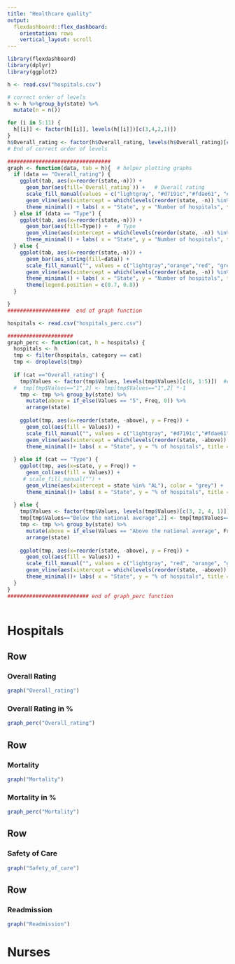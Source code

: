 ```yaml
---
title: "Healthcare quality"
output: 
  flexdashboard::flex_dashboard:
    orientation: rows
    vertical_layout: scroll
---
```


```r
library(flexdashboard)
library(dplyr) 
library(ggplot2)

h <- read.csv("hospitals.csv")

# correct order of levels
h <- h %>%group_by(state) %>% 
  mutate(n = n())

for (i in 5:11) {  
  h[[i]] <- factor(h[[i]], levels(h[[i]])[c(3,4,2,1)])
}
h$Overall_rating <- factor(h$Overall_rating, levels(h$Overall_rating)[c(6, 1:5)]) 
# End of correct order of levels

#################################
graph <- function(data, tab = h){  # helper plotting graphs
  if (data == "Overall_rating") {
    ggplot(tab, aes(x=reorder(state,-n))) +
      geom_bar(aes(fill=`Overall_rating`)) +   # Overall rating
      scale_fill_manual(values = c("lightgray", "#d7191c","#fdae61", "#ffffbf", "#a6d96a", "#1a9641")) + #colors - http://colorbrewer2.org/#type=diverging&scheme=RdYlGn&n=5
      geom_vline(aes(xintercept = which(levels(reorder(state, -n)) %in% "AL")), color = "grey") +
      theme_minimal() + labs( x = "State", y = "Number of hospitals", title = "Overall rating")
  } else if (data == "Type") {
    ggplot(tab, aes(x=reorder(state,-n))) +
      geom_bar(aes(fill=Type)) +   # Type
      geom_vline(aes(xintercept = which(levels(reorder(state, -n)) %in% "AL")), color = "grey") +
      theme_minimal() + labs( x = "State", y = "Number of hospitals", title = data)
  } else {
    ggplot(tab, aes(x=reorder(state,-n))) +
      geom_bar(aes_string(fill=data)) +   
      scale_fill_manual("", values = c("lightgray","orange","red", "green")) +
      geom_vline(aes(xintercept = which(levels(reorder(state, -n)) %in% "AL"))) +
      theme_minimal() + labs( x = "State", y = "Number of hospitals", title = gsub("_", " ", data)) +
      theme(legend.position = c(0.7, 0.8))
  }

}
####################  end of graph function

hospitals <- read.csv("hospitals_perc.csv")

#####################
graph_perc <- function(cat, h = hospitals) {
  hospitals <- h
  tmp <- filter(hospitals, category == cat)
  tmp <- droplevels(tmp)
  
  if (cat =="Overall_rating") {
    tmp$Values <- factor(tmp$Values, levels(tmp$Values)[c(6, 1:5)])  #correct order of levels
  #  tmp[tmp$Values=="1",2] <- tmp[tmp$Values=="1",2] *-1
    tmp <- tmp %>% group_by(state) %>% 
      mutate(above = if_else(Values == "5", Freq, 0)) %>% 
      arrange(state)
    
    ggplot(tmp, aes(x=reorder(state, -above), y = Freq)) +
      geom_col(aes(fill = Values)) +
      scale_fill_manual("", values = c("lightgray", "#d7191c","#fdae61", "#ffffbf", "#a6d96a", "#1a9641")) + #colors - http://colorbrewer2.org/#type=diverging&scheme=RdYlGn&n=5
      geom_vline(aes(xintercept = which(levels(reorder(state, -above)) %in% "AL"))) +
      theme_minimal()+ labs( x = "State", y = "% of hospitals", title = gsub("_", " ", cat))
    
  } else if (cat == "Type") {
    ggplot(tmp, aes(x=state, y = Freq)) +
      geom_col(aes(fill = Values)) +
     # scale_fill_manual("") +
      geom_vline(aes(xintercept = state %in% "AL"), color = "grey") +
      theme_minimal()+ labs( x = "State", y = "% of hospitals", title = gsub("_", " ", cat))
    
  } else {
    tmp$Values <- factor(tmp$Values, levels(tmp$Values)[c(3, 2, 4, 1)])  #correct order of levels
    tmp[tmp$Values=="Below the national average",2] <- tmp[tmp$Values=="Below the national average",2] *-1
    tmp <- tmp %>% group_by(state) %>% 
      mutate(above = if_else(Values == "Above the national average", Freq, 0)) %>% 
      arrange(state)
    
    ggplot(tmp, aes(x=reorder(state, -above), y = Freq)) +
      geom_col(aes(fill = Values)) +
      scale_fill_manual("", values = c("lightgray", "red", "orange", "green")) +
      geom_vline(aes(xintercept = which(levels(reorder(state, -above)) %in% "AL"))) +
      theme_minimal()+ labs( x = "State", y = "% of hospitals", title = gsub("_", " ", cat))
  }
}
########################## end of graph_perc function
 
```

Hospitals
=====================================  


Row {.tabset .tabset-fade}
-------------------------------------


### Overall Rating

```r
graph("Overall_rating")
```

### Overall Rating in %

```r
graph_perc("Overall_rating")
```



Row {.tabset .tabset-fade}
-------------------------------------

### Mortality
```r
graph("Mortality")
```

### Mortality in %
```r
graph_perc("Mortality")
```

Row 
-------------------------------------


### Safety of Care

```r
graph("Safety_of_care")
```

Row 
-------------------------------------

### Readmission

```r
graph("Readmission")
```

Nurses
=====================================  